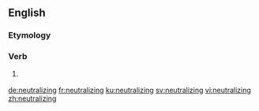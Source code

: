 ==English==

===Etymology===
{{suffix|neutralize|ing|lang=en}}

===Verb===
{{head|en|present participle}}

# {{label|en|American spelling}} {{present participle of|neutralize|lang=en|nocat=1}}

[[de:neutralizing]]
[[fr:neutralizing]]
[[ku:neutralizing]]
[[sv:neutralizing]]
[[vi:neutralizing]]
[[zh:neutralizing]]